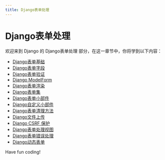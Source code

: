 ```yaml
---
title: Django表单处理
---
```


# Django表单处理

欢迎来到 Django 的 Django表单处理 部分，在这一章节中，你将学到以下内容：

- [Django表单基础](./0-django-form-basics.mdx)
- [Django表单字段](./1-django-form-fields.mdx)
- [Django表单验证](./2-django-form-validation.mdx)
- [Django ModelForm](./3-django-modelform.mdx)
- [Django表单渲染](./4-django-form-rendering.mdx)
- [Django表单集](./5-django-form-set.mdx)
- [Django表单小部件](./6-django-form-widget.mdx)
- [Django自定义小部件](./7-django-custom-widget.mdx)
- [Django表单清理方法](./8-django-form-cleaning-method.mdx)
- [Django文件上传](./9-django-file-upload.mdx)
- [Django CSRF 保护](./10-django-csrf-protection.mdx)
- [Django表单处理视图](./11-django-forms-processing-view.mdx)
- [Django表单错误处理](./12-django-form-error-handling.mdx)
- [Django动态表单](./13-django-dynamic-form.mdx)

Have fun coding!